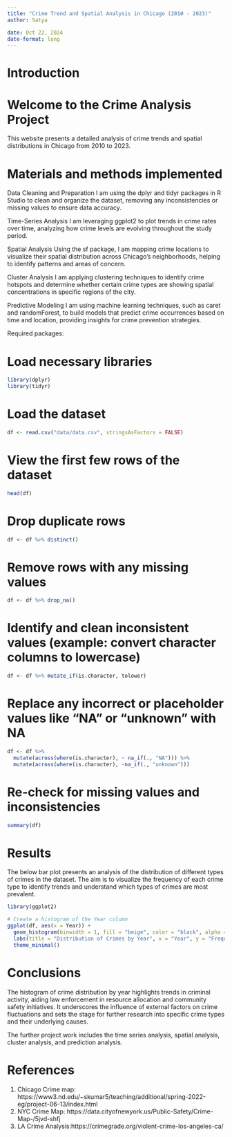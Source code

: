 ---
title: "Crime Trend and Spatial Analysis in Chicago (2010 - 2023)"
author: Satya

date: Oct 22, 2024
date-format: long
---

# Introduction

# Welcome to the Crime Analysis Project
This website presents a detailed analysis of crime trends and spatial distributions in Chicago from 2010 to 2023.

# Materials and methods implemented

Data Cleaning and Preparation
I am using the dplyr and tidyr packages in R Studio to clean and organize the dataset, removing any inconsistencies or missing values to ensure data accuracy.

Time-Series Analysis
I am leveraging ggplot2 to plot trends in crime rates over time, analyzing how crime levels are evolving throughout the study period.

Spatial Analysis
Using the sf package, I am mapping crime locations to visualize their spatial distribution across Chicago's neighborhoods, helping to identify patterns and areas of concern.

Cluster Analysis
I am applying clustering techniques to identify crime hotspots and determine whether certain crime types are showing spatial concentrations in specific regions of the city.

Predictive Modeling
I am using machine learning techniques, such as caret and randomForest, to build models that predict crime occurrences based on time and location, providing insights for crime prevention strategies.

Required packages:

# Load necessary libraries

```{r}
library(dplyr)
library(tidyr)
```
# Load the dataset
```{r}
df <- read.csv("data/data.csv", stringsAsFactors = FALSE)
```

# View the first few rows of the dataset
```{r}
head(df)
```

# Drop duplicate rows
```{r}
df <- df %>% distinct()
```

# Remove rows with any missing values
```{r}
df <- df %>% drop_na()
```
# Identify and clean inconsistent values (example: convert character columns to lowercase)
```{r}
df <- df %>% mutate_if(is.character, tolower)
```

# Replace any incorrect or placeholder values like "NA" or "unknown" with NA
```{r}
df <- df %>%
  mutate(across(where(is.character), ~ na_if(., "NA"))) %>%
  mutate(across(where(is.character), ~na_if(., "unknown")))
```

# Re-check for missing values and inconsistencies
```{r}
summary(df)
```


# Results

The below bar plot presents an analysis of the distribution of different types of crimes in the dataset. The aim is to visualize the frequency of each crime type to identify trends and understand which types of crimes are most prevalent.

```{r}
library(ggplot2)

# Create a histogram of the Year column
ggplot(df, aes(x = Year)) +
  geom_histogram(binwidth = 1, fill = "beige", color = "black", alpha = 0.7) +
  labs(title = "Distribution of Crimes by Year", x = "Year", y = "Frequency") +
  theme_minimal()

```


# Conclusions

The histogram of crime distribution by year highlights trends in criminal activity, aiding law enforcement in resource allocation and community safety initiatives. It underscores the influence of external factors on crime fluctuations and sets the stage for further research into specific crime types and their underlying causes.

The further project work includes the time series analysis, spatial analysis, cluster analysis, and prediction analysis. 

# References

1. Chicago Crime map: https://www3.nd.edu/~skumar5/teaching/additional/spring-2022-eg/project-06-13/index.html
2. NYC Crime Map: https://data.cityofnewyork.us/Public-Safety/Crime-Map-/5jvd-shfj
3. LA Crime Analysis:https://crimegrade.org/violent-crime-los-angeles-ca/
